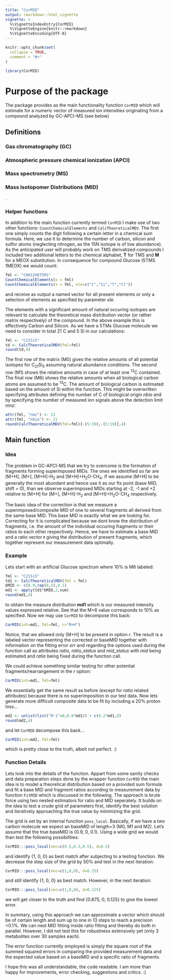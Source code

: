 ---
title: "CorMID"
output: rmarkdown::html_vignette
vignette: >
  %\VignetteIndexEntry{CorMID}
  %\VignetteEngine{knitr::rmarkdown}
  %\VignetteEncoding{UTF-8}
---

```{r, include = FALSE}
knitr::opts_chunk$set(
  collapse = TRUE,
  comment = "#>"
)
```

```{r setup}
library(CorMID)
```

# Purpose of the package

The package provides as the main functionality function `CorMID` which will estimate for a numeric vector of measured ion intensities originating from a compound analyzed by GC-APCI-MS (see below)

## Definitions

### Gas chromatography (GC)

### Atmospheric pressure chemical ionization (APCI)

### Mass spectrometry (MS)

### Mass Isotopomer Distributions (MID)

.

### Helper functions

In addition to the main function currently termed `CorMID` I make use of two other functions: `CountChemicalElements` and `CalcTheoreticalMDV`. The first one simply counts the digit following a certain letter in a chemical sum formula. Here, we use it to determine the number of carbon, silicon and sulfor atoms (neglecting nitrogen, as the 15N isotope is of low abundance). As the anticipated user will probably work on TMS derivatized compounds I included two additional letters to the chemical alphabet, **T** for TMS and **M** for a MEOX substitution. In consequence for compound Glucose (5TMS 1MEOX) we would count:

```{r CountChemicalElements}
fml <- "C6H12O6T5M1"
CountChemicalElements(x = fml)
CountChemicalElements(x = fml, ele=c("C","Si","T","Cl"))
```

and receive as output a named vector for all present elements or only a selection of elements as specified by parameter *ele*.

The elements with a significant amount of natural occuring isotopes are relevant to calculate the theoretical mass distribution vector (or rather matrix respectively) of the compound. In the above example this is effectively Carbon and Silicon. As we have a 5TMs Glucose molecule we need to consider in total 21 C and 5 Si in our calculations:

```{r CalcTheoreticalMDV1}
fml <- "C21Si5"
td <- CalcTheoreticalMDV(fml=fml)
round(td,4)
```

The first row of the matrix (M0) gives the relative amounts of all potential isotopes for C~21~Si~5~ assuming natural abundance conditions. The second row (M1) shows the relative amounts in case of at least one ^13^C contained. The final row (M6) shows the relative amounts when all biological carbon atoms are assumed to be ^13^C. The amount of biological carbon is estimated based on the amount of Si within the function. This might be overwritten specifying attributes defining the number of C of biological origin *nbio* and by specifying the number of measured ion signals above the detection limit *nmz*:

```{r CalcTheoreticalMDV2}
attr(fml, "nmz") <- 21
attr(fml, "nbio") <- 21
round(CalcTheoreticalMDV(fml=fml)[-(5:19),-(5:19)],4)
```

## Main function

### Idea

The problem in GC-APCI-MS that we try to overcome is the formation of fragments forming superimposed MIDs. The ones we identified so far are [M+H], [M+], [M+H]-H~2~ and [M+H]+H~2~O-CH~4~. If we assume [M+H] to be generally the most abundant and hence use it as our fix point (base MID, shift = 0), than we observe superimposed MIDs starting at -2, -1 and +2 relative to [M+H] for [M+], [M+H]-H~2~ and [M+H]+H~2~O-CH~4~ respectively.

The basic idea of the correction is that we measure a superimposed/composite MID of one to several fragments all derived from the same base MID. This base MID is exactly what we are looking for. Correcting for it is complicated because we dont know the distribution of fragments, i.e. the amount of the individual occuring fragments or their ratios to each other respectively. Hence, we have to estimate a base MID and a ratio vector **r** giving the distribution of present fragments, which together represent our measurement data optimally.

### Example

Lets start with an artificial Glucose spectrum where 10% is M6 labeled:

```{r CorMID1}
fml <- "C21Si5"
td1 <- CalcTheoreticalMDV(fml = fml)
bMID <- c(0.9,rep(0,5),0.1)
md1 <- apply(td1*bMID,2,sum)
round(md1,4)
```

to obtain the measure distribution **md1** which is our measured intensity values expressed relative. See that the M+6 value corresponds to 10% as specified. Now we may use `CorMID` to decompose this back:

```{r CorMID2}
CorMID(int=md1, fml=fml, r="M+H")
```

Notice, that we allowed only [M+H] to be present in option *r*. The result is a labeled vector representing the corrected or baseMID together with information on the fitting error *err* and regarding the options used during the function call as attributes *ratio*, *ratio_status* and *mid_status* with *mid* being estimated and *ratio* being fixed during the function call.

We could achieve something similar testing for other potential fragments/rearrangement in the *r* option:

```{r CorMID3}
CorMID(int=md1, fml=fml)
```

We essentially get the same result as before (except for *ratio* related attributes) because there is no superimposition in our test data. Now lets generate more difficult composite data to be fit by including a 20% proton loss...

```{r CorMID4}
md2 <- unlist(list("M-1"=0,0.8*md1)) + c(0.2*md1,0)
round(md2,4)
```

and let `CorMID` decompose this back...

```{r CorMID5}
CorMID(int=md2, fml=fml)
```

which is pretty close to the truth, albeit not perfect. :)

### Function Details

Lets look into the details of the function. Appart from some sanity checks and data preparation steps done by the wrapper function `CorMID` the main idea is to model a theoretical distribution based on a provided sum formula and fit a base MID and fragment ratios according to measurement data by function `FitMID` which is discussed in the following. The approach is brute force using two nested estimators for ratio and MID seperately. It builds on the idea to test a crude grid of parameters first, identify the best solution and iteratively approaching the true value by minimizing the grid.

The grid is set by an internal function `poss_local`. Basically, if we have a two carbon molecule we expect an baseMID of length=3 (M0, M1 and M2). Let's assume that the true baseMID is {0.9, 0, 0.1}. Using a wide grid we would than test the following possibilities:

```{r poss_local_demo1}
CorMID:::poss_local(vec=c(0.5,0.5,0.5), d=0.5)
```

and identify {1, 0, 0} as best match after subjecting to a testing function. We decrease the step size of the grid by 50% and test in the next iteration:

```{r poss_local_demo2}
CorMID:::poss_local(vec=c(1,0,0), d=0.25)
```

and still identify {1, 0, 0} as best match. However, in the next iteration:

```{r poss_local_demo3}
CorMID:::poss_local(vec=c(1,0,0), d=0.125)
```

we will get closer to the truth and find {0.875, 0, 0.125} to give the lowest error.

In summary, using this approach we can approximate a vector which should be of certain length and sum up to one in 13 steps to reach a precision \<0.1%. We can nest MID fitting inside ratio fitting and thereby do both in parallel. However, I did not test this for robustness extensively yet (only 3 metabolites over 30 samples each).

The error function currently employed is simply the square root of the summed squared errors in comparing the provided measurement data and the expected value based on a baseMID and a specific ratio of fragments.

I hope this was all understandable, the code readable. I am more than happy for improvements, error checking, suggestions and critics. :)
